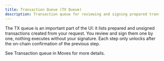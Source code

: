 ```yaml
---
title: Transaction Queue (TX Queue)
description: Transaction queue for reviewing and signing prepared transactions. Transaction management.
---
```


The TX queue is an important part of the UI: it lists prepared and unsigned transactions created from your request.
You review and sign them one by one, nothing executes without your signature.
Each step only unlocks after the on-chain confirmation of the previous step.

See Transaction queue in Moves for more details.